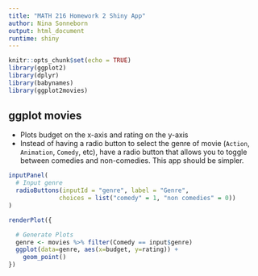 ```yaml
---
title: "MATH 216 Homework 2 Shiny App"
author: Nina Sonneborn
output: html_document
runtime: shiny
---
```


```r
knitr::opts_chunk$set(echo = TRUE)
library(ggplot2)
library(dplyr)
library(babynames)
library(ggplot2movies)
```


## ggplot movies

 * Plots budget on the x-axis and rating on the y-axis
 * Instead of having a radio button to select the genre of movie (`Action`,
 `Animation`, `Comedy`, etc), have a radio button that allows you to toggle 
 between comedies and non-comedies. This app should be simpler.

```r
inputPanel(
  # Input genre
  radioButtons(inputId = "genre", label = "Genre", 
              choices = list("comedy" = 1, "non comedies" = 0))
)

renderPlot({

  # Generate Plots
  genre <- movies %>% filter(Comedy == input$genre)
  ggplot(data=genre, aes(x=budget, y=rating)) + 
    geom_point()
})

```
